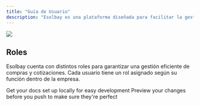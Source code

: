 ```yaml
---
title: "Guía de Usuario"
description: "Esolbay es una plataforma diseñada para facilitar la gestión de cotizaciones y compras entre empresas compradoras y proveedores."
---
```


![](/images/LOGOESOLBAY.jpg)

## Roles

Esolbay cuenta con distintos roles para garantizar una gestión eficiente de compras y cotizaciones. Cada usuario tiene un rol asignado según su función dentro de la empresa.

<CardGroup cols={3}>
  <Card title="Administrador" icon="user">
    Get your docs set up locally for easy development
  </Card>

  <Card title="Administrador Comprador" icon="user" href="https://mintlify.com/docs/admincomprador">
    Preview your changes before you push to make sure they're perfect
  </Card>

  <Card title="Comprador" icon="user" />

  <Card title="Vendedor" icon="user" />

  <Card title="Administrador Proveedor" icon="user" />

  <Card title="Asistente de Proveedores" icon="user" />

  <Card title="Asistente de Compradores" icon="user" />

  <Card title="Máster" icon="user" />

  <Card title="Auditor" icon="user" />

  <Card title="Aprobador de Remitos" icon="user" />

  <Card title="Aprobador de Factura" icon="user" />

  <Card title="Pagador" icon="user" />

  <Card title="Aprobador de Pago" icon="user" />

  <Card title="Remitente" icon="user" />

  <Card title="Facturador" icon="user" />

  <Card title="Cobrador" icon="user" />

  <Card title="Solicitante" icon="user" />

  <Card title="Supervisor" icon="user" />

  <Card title="Aprobador de Solicitudes" icon="user" />
</CardGroup>